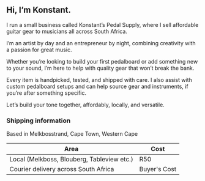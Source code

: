 ## Hi, I’m Konstant. 

I run a small business called Konstant’s Pedal Supply, where I sell affordable guitar gear to musicians all across South Africa. 

I’m an artist by day and an entrepreneur by night, combining creativity with a passion for great music. 

Whether you’re looking to build your first pedalboard or add something new to your sound, I’m here to help
with quality gear that won’t break the bank. 

Every item is handpicked, tested, and shipped with care. I also assist with custom pedalboard setups and can help source gear and instruments, if you’re after something specific. 

Let’s build your tone together, affordably, locally, and versatile.

### Shipping information

Based in Melkbosstrand, Cape Town, Western Cape


| Area                                                | Cost           | 
| --------------------------------------------------- | -------------- | 
| Local (Melkboss, Blouberg, Tableview etc.)          | R50            | 
| Courier delivery across South Africa                | Buyer's Cost   | 




